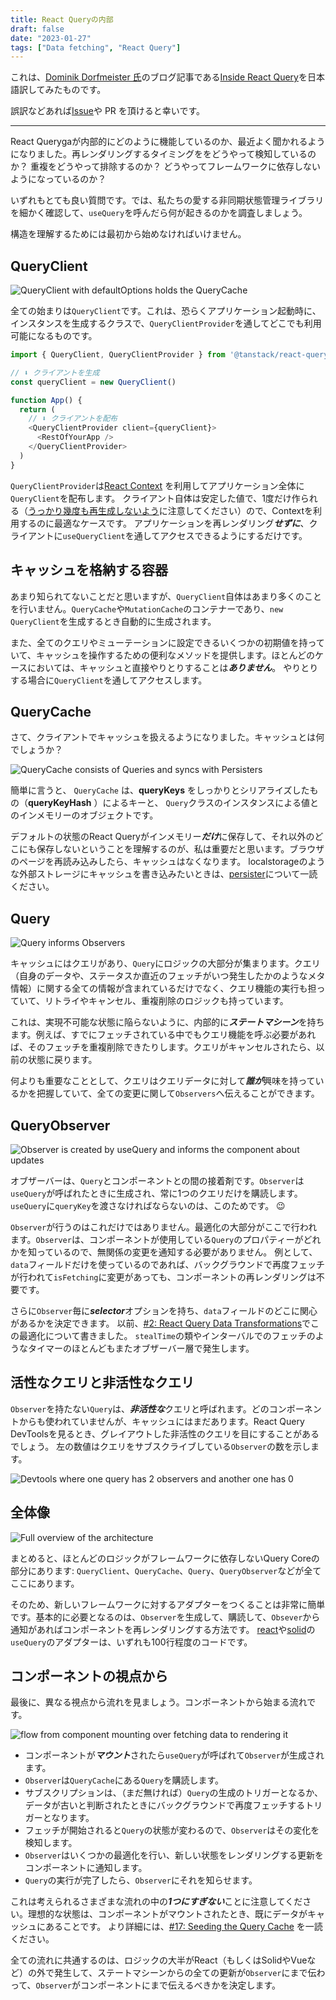 ```yaml
---
title: React Queryの内部
draft: false
date: "2023-01-27"
tags: ["Data fetching", "React Query"]
---
```


これは、[Dominik Dorfmeister 氏](https://tkdodo.eu/)のブログ記事である[Inside React Query](https://tkdodo.eu/blog/inside-react-query)を日本語訳してみたものです。

誤訳などあれば[Issue](https://github.com/makotot/makotot.dev/issues/new)や PR を頂けると幸いです。

---

React Querygaが内部的にどのように機能しているのか、最近よく聞かれるようになりました。再レンダリングするタイミングををどうやって検知しているのか？ 重複をどうやって排除するのか？ どうやってフレームワークに依存しないようになっているのか？

いずれもとても良い質問です。では、私たちの愛する非同期状態管理ライブラリを細かく確認して、`useQuery`を呼んだら何が起きるのかを調査しましょう。

構造を理解するためには最初から始めなければいけません。


## QueryClient

![QueryClient with defaultOptions holds the QueryCache](/images/content/inside-react-query-translation-ja/queryClient.png "defaultOptionsによるQueryClientがQueryCacheを保持")

全ての始まりは`QueryClient`です。これは、恐らくアプリケーション起動時に、インスタンスを生成するクラスで、`QueryClientProvider`を通してどこでも利用可能になるものです。

```js query-client-provider
import { QueryClient, QueryClientProvider } from '@tanstack/react-query'

// ⬇️ クライアントを生成
const queryClient = new QueryClient()

function App() {
  return (
    // ⬇️ クライアントを配布
    <QueryClientProvider client={queryClient}>
      <RestOfYourApp />
    </QueryClientProvider>
  )
}
```

`QueryClientProvider`は[React Context](https://beta.reactjs.org/reference/react/useContext) を利用してアプリケーション全体に`QueryClient`を配布します。
クライアント自体は安定した値で、1度だけ作られる（[うっかり幾度も再生成しないよう](https://tkdodo.eu/blog/react-query-fa-qs#2-the-queryclient-is-not-stable)に注意してください）ので、Contextを利用するのに最適なケースです。
アプリケーションを再レンダリング***せずに***、クライアントに`useQueryClient`を通してアクセスできるようにするだけです。


## キャッシュを格納する容器

あまり知られてないことだと思いますが、`QueryClient`自体はあまり多くのことを行いません。`QueryCache`や`MutationCache`のコンテナーであり、`new QueryClient`を生成するとき自動的に生成されます。

また、全てのクエリやミューテーションに設定できるいくつかの初期値を持っていて、キャッシュを操作するための便利なメソッドを提供します。ほとんどのケースにおいては、キャッシュと直接やりとりすることは***ありません***。
やりとりする場合に`QueryClient`を通してアクセスします。


## QueryCache

さて、クライアントでキャッシュを扱えるようになりました。キャッシュとは何でしょうか？

![QueryCache consists of Queries and syncs with Persisters](/images/content/inside-react-query-translation-ja/queryCache.png "QueryCacheはQueryで構成されて、Persisterと同期する")

簡単に言うと、 `QueryCache` は、**queryKeys** をしっかりとシリアライズしたもの（**queryKeyHash** ）によるキーと、 `Query`クラスのインスタンスによる値とのインメモリーのオブジェクトです。

デフォルトの状態のReact Queryがインメモリー***だけ***に保存して、それ以外のどこにも保存しないということを理解するのが、私は重要だと思います。ブラウザのページを再読み込みしたら、キャッシュはなくなります。
localstorageのような外部ストレージにキャッシュを書き込みたいときは、[persister](https://tanstack.com/query/v4/docs/react/plugins/persistQueryClient)について一読ください。


## Query

![Query informs Observers](/images/content/inside-react-query-translation-ja/query.png "QueryはObserverに通知する")

キャッシュにはクエリがあり、`Query`にロジックの大部分が集まります。クエリ（自身のデータや、ステータスか直近のフェッチがいつ発生したかのようなメタ情報）に関する全ての情報が含まれているだけでなく、クエリ機能の実行も担っていて、リトライやキャンセル、重複削除のロジックも持っています。

これは、実現不可能な状態に陥らないように、内部的に***ステートマシーン***を持ちます。例えば、すでにフェッチされている中でもクエリ機能を呼ぶ必要があれば、そのフェッチを重複削除できたりします。クエリがキャンセルされたら、以前の状態に戻ります。

何よりも重要なこととして、クエリはクエリデータに対して***誰が***興味を持っているかを把握していて、全ての変更に関して`Observers`へ伝えることができます。


## QueryObserver

![Observer is created by useQuery and informs the component about updates](/images/content/inside-react-query-translation-ja/queryObserver.png "ObserverはuseQueryによって生成されて、更新をコンポーネントに知らせる")

オブザーバーは、`Query`とコンポーネントとの間の接着剤です。`Observer`は`useQuery`が呼ばれたときに生成され、常に1つのクエリだけを購読します。`useQuery`に`queryKey`を渡さなければならないのは、このためです。 😉

`Observer`が行うのはこれだけではありません。最適化の大部分がここで行われます。`Observer`は、コンポーネントが使用している`Query`のプロパティーがどれかを知っているので、無関係の変更を通知する必要がありません。
例として、`data`フィールドだけを使っているのであれば、バックグラウンドで再度フェッチが行われて`isFetching`に変更があっても、コンポーネントの再レンダリングは不要です。 

さらに`Observer`毎に***selector***オプションを持ち、`data`フィールドのどこに関心があるかを決定できます。 以前、[#2: React Query Data Transformations](https://tkdodo.eu/blog/react-query-data-transformations#3-using-the-select-option)でこの最適化について書きました。
`stealTime`の類やインターバルでのフェッチのようなタイマーのほとんどもまたオブザーバー層で発生します。


## 活性なクエリと非活性なクエリ

`Observer`を持たない`Query`は、***非活性な***クエリと呼ばれます。どのコンポーネントからも使われていませんが、キャッシュにはまだあります。React Query DevToolsを見るとき、グレイアウトした非活性のクエリを目にすることがあるでしょう。
左の数値はクエリをサブスクライブしている`Observer`の数を示します。

![Devtools where one query has 2 observers and another one has 0](/images/content/inside-react-query-translation-ja/devtools.png "2つのオブザーバーを持つクエリと1つもオブザーバーを持っていないクエリのDevtools")


## 全体像

![Full overview of the architecture](/images/content/inside-react-query-translation-ja/architecture.png "アーキテクチャの全体像")

まとめると、ほとんどのロジックがフレームワークに依存しないQuery Coreの部分にあります: `QueryClient`、`QueryCache`、`Query`、`QueryObserver`などが全てここにあります。

そのため、新しいフレームワークに対するアダプターをつくることは非常に簡単です。基本的に必要となるのは、`Observer`を生成して、購読して、`Obsever`から通知があればコンポーネントを再レンダリングする方法です。
[react](https://github.com/TanStack/query/blob/9d9aea5fb12eb89dec54c619845b3d226b53cf2b/packages/react-query/src/useBaseQuery.ts#L33-L115)や[solid](https://github.com/TanStack/query/blob/9579dd893656d0a4a7ac0207a204d4b3735c329d/packages/solid-query/src/createBaseQuery.ts#L33-L131)の`useQuery`のアダプターは、いずれも100行程度のコードです。


## コンポーネントの視点から

最後に、異なる視点から流れを見ましょう。コンポーネントから始まる流れです。

![flow from component mounting over fetching data to rendering it](/images/content/inside-react-query-translation-ja/flow.png "コンポーネントのマウントからデータのフェッチ、レンダリングまでの流れ")

- コンポーネントが***マウント***されたら`useQuery`が呼ばれて`Observer`が生成されます。
- `Observer`は`QueryCache`にある`Query`を購読します。
- サブスクリプションは、（まだ無ければ）`Query`の生成のトリガーとなるか、データが古いと判断されたときにバックグラウンドで再度フェッチするトリガーとなります。
- フェッチが開始されると`Query`の状態が変わるので、`Observer`はその変化を検知します。
- `Observer`はいくつかの最適化を行い、新しい状態をレンダリングする更新をコンポーネントに通知します。
- `Query`の実行が完了したら、`Observer`にそれを知らせます。

これは考えられるさまざまな流れの中の***1つにすぎない***ことに注意してください。理想的な状態は、コンポーネントがマウントされたとき、既にデータがキャッシュにあることです。
より詳細には、[#17: Seeding the Query Cache](https://tkdodo.eu/blog/seeding-the-query-cache) を一読ください。

全ての流れに共通するのは、ロジックの大半がReact（もしくはSolidやVueなど）の外で発生して、ステートマシーンからの全ての更新が`Observer`にまで伝わって、`Observer`がコンポーネントにまで伝えるべきかを決定します。
